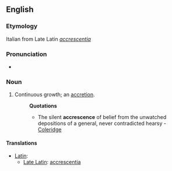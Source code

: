 ==English==

===Etymology===
Italian from Late Latin ''[[accrescentia]]''

===Pronunciation===
* {{a|RP}} {{IPA|/əˈkɹɛsəns/}}
{{rfap}}

===Noun===
{{en-noun|s|-}}

# {{rare}} Continuous growth; an [[accretion]].
#: '''Quotations'''
#:* The silent '''accrescence''' of belief from the unwatched depositions of a general, never contradicted hearsy - [[Coleridge]]

====Translations====
{{trans-top|continuous growth}}
* [[Latin]]:
** [[Late Latin]]: [[accrescentia ]]
{{trans-mid}}
{{trans-bottom}}